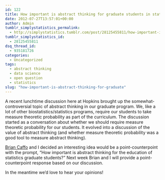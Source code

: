 ```yaml
---
id: 122
title: How important is abstract thinking for graduate students in statistics?
date: 2012-07-27T13:57:01+00:00
author: Admin
tumblr_simplystatistics_permalink:
  - http://simplystatistics.tumblr.com/post/28125455811/how-important-is-abstract-thinking-for-graduate
tumblr_simplystatistics_id:
  - 28125455811
dsq_thread_id:
  - 935181726
categories:
  - Uncategorized
tags:
  - abstract thinking
  - data science
  - open question
  - statistics
slug: "how-important-is-abstract-thinking-for-graduate"
---
```

A recent lunchtime discussion here at Hopkins brought up the somewhat-controversial topic of abstract thinking in our graduate program. We, like a lot of other biostatistics/statistics programs, require our students to take measure theoretic probability as part of the curriculum. The discussion started as a conversation about whether we should require measure theoretic probability for our students. It evolved into a discussion of the value of abstract thinking (and whether measure theoretic probability was a good tool to measure abstract thinking).

<a href="http://www.bcaffo.com/" target="_blank">Brian Caffo</a> and I decided an interesting idea would be a point-counterpoint with the prompt, &#8220;How important is abstract thinking for the education of statistics graduate students?&#8221; Next week Brian and I will provide a point-counterpoint response based on our discussion.

In the meantime we&#8217;d love to hear your opinions!
